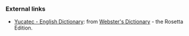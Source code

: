 === External links ===
*[http://www.websters-online-dictionary.org/definition/Yucatec-english/ Yucatec - English Dictionary]: from [http://www.websters-online-dictionary.org/ Webster's Dictionary] - the Rosetta Edition.